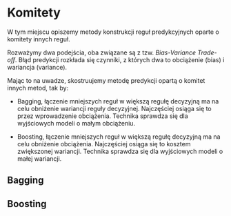 # Komitety

W tym miejscu opiszemy metody konstrukcji reguł predykcyjnych oparte o komitety innych reguł.

Rozważymy dwa podejścia, oba związane są z tzw. *Bias-Variance Trade-off*. Błąd predykcji rozkłada się czynniki, z których dwa to obciążenie (bias) i wariancja (variance).

Mając to na uwadze, skostruujemy metodę predykcji opartą o komitet innych metod, tak by:

* Bagging, łączenie mniejszych reguł w większą regułę decyzyjną ma na celu obniżenie wariancji reguły decyzyjnej. Najczęściej osiąga się to przez wprowadzenie obciążenia. Technika sprawdza się dla wyjściowych modeli o małym obciążeniu.

* Boosting, łączenie mniejszych reguł w większą regułę decyzyjną ma na celu obniżenie obciążenia. Najczęściej osiąga się to kosztem zwiększonej wariancji. Technika sprawdza się dla wyjściowych modeli o małej wariancji.

## Bagging




## Boosting





